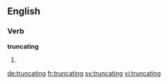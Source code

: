 
==English==

===Verb===
'''truncating'''

# {{present participle of|truncate}}

[[de:truncating]]
[[fr:truncating]]
[[sv:truncating]]
[[vi:truncating]]